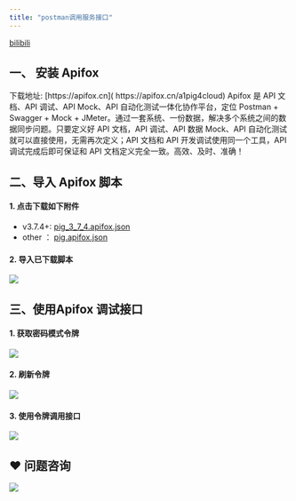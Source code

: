 ```yaml
---
title: "postman调用服务接口"
---
```


[bilibili](https://player.bilibili.com/player.html?bvid=BV12t411B7e9&p=33&page=33&autoplay=0)

## 一、 安装 Apifox


<Warning>
下载地址:  [https://apifox.cn]( https://apifox.cn/a1pig4cloud)  
Apifox 是 API 文档、API 调试、API Mock、API 自动化测试一体化协作平台，定位 Postman + Swagger + Mock + JMeter。通过一套系统、一份数据，解决多个系统之间的数据同步问题。只要定义好 API 文档，API 调试、API 数据 Mock、API 自动化测试就可以直接使用，无需再次定义；API 文档和 API 开发调试使用同一个工具，API 调试完成后即可保证和 API 文档定义完全一致。高效、及时、准确！


</Warning>



## 二、导入 Apifox 脚本


#### 1. 点击下载如下附件


+ v3.7.4+:  [pig_3_7_4.apifox.json](https://www.yuque.com/attachments/yuque/0/2024/json/283679/1706455531359-e795ec88-068e-48e1-b71f-f8876768ae81.json)
+ other ： [pig.apifox.json](https://www.yuque.com/attachments/yuque/0/2022/json/283679/1662169309590-f8221bb9-8814-469c-b008-c0a2ee117723.json)



#### 2. 导入已下载脚本
![](https://cdn.nlark.com/yuque/0/2022/png/283679/1661930400658-1da2a19f-f9aa-436e-a9a7-da2d42cc32f4.png)

## 三、使用Apifox 调试接口


#### 1. 获取密码模式令牌


![](https://cdn.nlark.com/yuque/0/2022/png/283679/1661930497537-e6e3b519-b5d7-4d9c-9598-3914c1cec9c1.png)



#### 2. 刷新令牌


![](https://cdn.nlark.com/yuque/0/2022/png/283679/1661930525039-5ba47594-7369-4c54-99c1-7534c5070eeb.png)



#### 3. 使用令牌调用接口


![](https://cdn.nlark.com/yuque/0/2022/png/283679/1661930575181-b32fbf6b-3e7b-4ca1-b69b-fb9eb93954d9.png)



## ❤  问题咨询
![](https://cdn.nlark.com/yuque/0/2022/gif/283679/1662563973685-c22e9831-db66-42b5-973f-886d25d1e0e7.gif)

